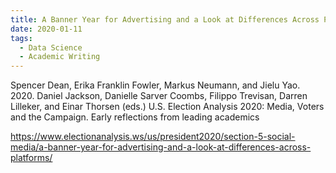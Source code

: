 ```yaml
---
title: A Banner Year for Advertising and a Look at Differences Across Platforms
date: 2020-01-11
tags:
  - Data Science
  - Academic Writing
---
```


Spencer Dean, Erika Franklin Fowler, Markus Neumann, and Jielu Yao. 2020.
Daniel Jackson, Danielle Sarver Coombs, Filippo Trevisan, Darren Lilleker, and Einar Thorsen (eds.) U.S. Election Analysis 2020: Media, Voters and the Campaign. Early reflections from leading academics

https://www.electionanalysis.ws/us/president2020/section-5-social-media/a-banner-year-for-advertising-and-a-look-at-differences-across-platforms/